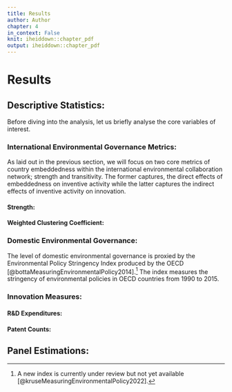 ```yaml
---
title: Results
author: Author
chapter: 4
in_context: False
knit: iheiddown::chapter_pdf
output: iheiddown::chapter_pdf
---
```


\setcounter{chapter}{3}
# Results {#results}

## Descriptive Statistics:

Before diving into the analysis, let us briefly analyse the core variables
of interest.

### International Environmental Governance Metrics:

As laid out in the previous section, we will focus on two core metrics of
country embeddedness within the international environmental collaboration
network; strength and transitivity. The former captures, the direct effects
of embeddedness on inventive activity while the latter captures the
indirect effects of inventive activity on innovation.

#### Strength:

#### Weighted Clustering Coefficient:

### Domestic Environmental Governance:

The level of domestic environmental governance is proxied by the Environmental
Policy Stringency Index produced by the OECD
[@bottaMeasuringEnvironmentalPolicy2014].^[A new index is currently under
review but not yet available [@kruseMeasuringEnvironmentalPolicy2022].] The
index measures the stringency of environmental policies in OECD countries
from 1990 to 2015.

### Innovation Measures:

#### R&D Expenditures:

#### Patent Counts:

## Panel Estimations:





